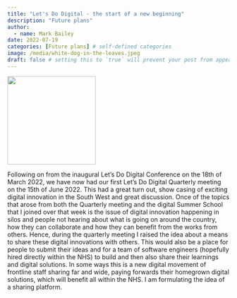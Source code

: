 ```yaml
---
title: "Let's Do Digital - the start of a new beginning"
description: "Future plans"
author:
  - name: Mark Bailey
date: 2022-07-19
categories: [Future plans] # self-defined categories
image: /media/white-dog-in-the-leaves.jpeg
draft: false # setting this to `true` will prevent your post from appearing on your listing page until you're ready!
---
```


![](/media/white-dog-in-the-leaves.jpeg){height=200px fig-align="center" fig-alt="White dog sitting in a thin layer of leaves"}

Following on from the inaugural Let’s Do Digital Conference on the 18th of March 2022, we have now had our first Let’s Do Digital Quarterly meeting on the 15th of June 2022. This had a great turn out, show casing of exciting digital innovation in the South West and great discussion. Once of the topics that arose from both the Quarterly meeting and the digital Summer School that I joined over that week is the issue of digital innovation happening in silos and people not hearing about what is going on around the country, how they can collaborate and how they can benefit from the works from others. Hence, during the quarterly meeting I raised the idea about a means to share these digital innovations with others. This would also be a place for people to submit their ideas and for a team of software engineers (hopefully hired directly within the NHS) to build and then also share their learnings and digital solutions. In some ways this is a new digital movement of frontline staff sharing far and wide, paying forwards their homegrown digital solutions, which will benefit all within the NHS. I am formulating the idea of a sharing platform.